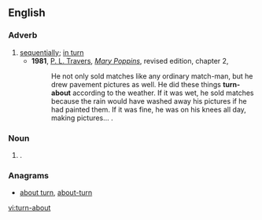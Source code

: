 ==English==

===Adverb===
{{en-adv|head=[[turn]]-[[about]]|-}}

# [[sequentially]]; [[in turn]]
#* '''1981''', [[w:P. L. Travers|P. L. Travers]], [[w:Mary Poppins|''Mary Poppins'']], revised edition, chapter 2,
#*: He not only sold matches like any ordinary match-man, but he drew pavement pictures as well. He did these things '''turn-about''' according to the weather. If it was wet, he sold matches because the rain would have washed away his pictures if he had painted them. If it was fine, he was on his knees all day, making pictures...&nbsp;.

===Noun===
{{en-noun}}

# {{alternative spelling of|turnabout|lang=en}}.

===Anagrams===
* [[about turn#English|about turn]], [[about-turn#English|about-turn]]

[[vi:turn-about]]
